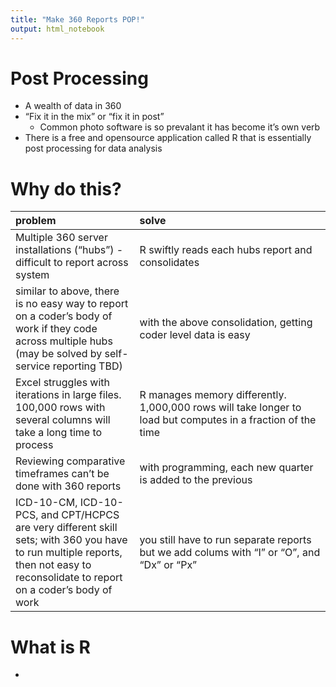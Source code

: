 ```yaml
---
title: "Make 360 Reports POP!"
output: html_notebook
---
```

# Post Processing
* A wealth of data in 360
* "Fix it in the mix" or "fix it in post"
    * Common photo software is so prevalant it has become it's own verb
* There is a free and opensource application called R that is essentially post processing for data analysis


# Why do this?
| problem | solve |
|:---------------------- |:----------------------------------|
|Multiple 360 server installations ("hubs") - difficult to report across system  | R swiftly reads each hubs report and consolidates|
|similar to above, there is no easy way to report on a coder's body of work if they code across multiple hubs (may be solved by self-service reporting TBD) | with the above consolidation, getting coder level data is easy|
|Excel struggles with iterations in large files.  100,000 rows with several columns will take a long time to process | R manages memory differently. 1,000,000 rows will take longer to load but computes in a fraction of the time |
|Reviewing comparative timeframes can't be done with 360 reports | with programming, each new quarter is added to the previous |
|ICD-10-CM, ICD-10-PCS, and CPT/HCPCS are very different skill sets; with 360 you have to run multiple reports, then not easy to reconsolidate to report on a coder's body of work | you still have to run separate reports but we add colums with "I" or "O", and "Dx" or "Px"

# What is R
* 
